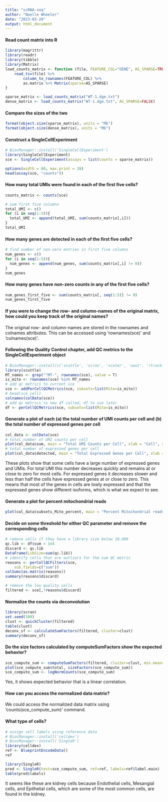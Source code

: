 ```yaml
---
title: "scRNA-seq"
author: "Noelle Wheeler"
date: "2023-03-20"
output: html_document
---
```


#### Read count matrix into R
```r
library(magrittr)
library(readr)
library(tibble)
library(Matrix)
load_counts_matrix <- function (file, FEATURE_COL="GENE", AS_SPARSE=TRUE) {
    read_tsv(file) %>%
        column_to_rownames(FEATURE_COL) %>%
        as.matrix %>% Matrix(sparse=AS_SPARSE)
}
```

```r
sparse_matrix <- load_counts_matrix("WT-1.dge.txt")
dense_matrix <- load_counts_matrix("WT-1.dge.txt", AS_SPARSE=FALSE)
```

#### Compare the sizes of the two
```r
format(object.size(sparse_matrix), units = "Mb")
format(object.size(dense_matrix), units = "Mb")
```

#### Construct a SingleCellExperiment
```r
# BiocManager::install('SingleCellExperiment')
library(SingleCellExperiment)
sce <- SingleCellExperiment(assays = list(counts = sparse_matrix))

options(width = 60, max.print = 20)
head(assay(sce, "counts"))
```

#### How many total UMIs were found in each of the first five cells?
```r
counts_matrix <- counts(sce)
```

```r
# sum first five columns
total_UMI <- c()
for (i in seq(1:5)){
  total_UMI <- append(total_UMI, sum(counts_matrix[,i]))
}
total_UMI
```


#### How many genes are detected in each of the first five cells?
```r
# find number of non-zero entries in first five columns
num_genes <- c()
for (i in seq(1:5)){
  num_genes <- append(num_genes, sum(counts_matrix[,i] != 0))
}
num_genes
```

#### How many genes have non-zero counts in any of the first five cells?
```r
num_genes_first_five <- sum(counts_matrix[, seq(1:5)] != 0)
num_genes_first_five
```

#### If you were to change the row- and column-names of the original matrix, how could you keep track of the original names?

The original row- and column-names are stored in the rownames and colnames attributes. This can be accessed using 'rownames(sce)' and 'colnames(sce)'.

#### Following the Quality Control chapter, add QC metrics to the SingleCellExperiment object
```r
# BiocManager::install(c('scuttle', 'scran', 'scater', 'uwot', 'rtracklayer'))
library(scuttle)
MT_names <- grep("^MT-", rownames(sce), value = T)
is_mito <- rownames(sce) %in% MT_names
# add qc metrics to current sce
sce <- addPerCellQCMetrics(sce, subsets=list(Mito=is_mito))
# head(sce_cell)
colnames(colData(sce))
# add qc metrics to new df called, df to use later
df <- perCellQCMetrics(sce, subsets=list(Mito=is_mito))
```

#### Generate a plot of each (a) the total number of UMI counts per cell and (b) the total number of expressed genes per cell
```r
col_data <- colData(sce)
# total number of UMI counts per cell
plot(col_data$sum, main = "Total UMI Counts per Cell", xlab = "Cell", ylab = "UMI counts")
# total number of expressed genes per cell
plot(col_data$detected, main = "Total Expressed Genes per Cell", xlab = "Cell", ylab = "Expressed Genes")
```

These plots show that some cells have a large number of expressed genes and UMIs. For total UMI this number decreases quickly and remains at or close to zero for most cells. For expressed genes it decreases slower and less than half the cells have expressed genes at or close to zero. This means that most of the genes in cells are lowly expressed and that the expressed genes show different isoforms, which is what we expect to see. 

#### Generate a plot for percent mitochondrial reads
```r
plot(col_data$subsets_Mito_percent, main = "Percent Mitochondrial reads", xlab = "Cell", ylab = "% Mitochondrial Reads")
```

#### Decide on some threshold for either QC parameter and remove the corresponding cells
```r
# remove cells if they have a library size below 10,000
qc.lib <- df$sum < 1e4
discard <- qc.lib
DataFrame(LibSize=sum(qc.lib))
# identify cells that are outliers for the sum QC metric
reasons <- perCellQCFilters(sce, 
    sub.fields=c("sum"))
colSums(as.matrix(reasons))
summary(reasons$discard)

# remove the low quality cells
filtered <- sce[,!reasons$discard]
```

#### Normalize the counts via deconvolution
```r
library(scran)
set.seed(100)
clust <- quickCluster(filtered) 
table(clust)
deconv_sf <- calculateSumFactors(filtered, cluster=clust)
summary(deconv_sf)
```

#### Do the size factors calculated by computeSumFactors show the expected behavior?
```r
sce_compute_sum <- computeSumFactors(filtered, cluster=clust, min.mean=0.1)
plot(sce_compute_sum$total, sizeFactors(sce_compute_sum))
sce_compute_sum <- logNormCounts(sce_compute_sum)
```

Yes, it shows expected behavior that is a linear correlation. 

#### How can you access the normalized data matrix? 
We could access the normalized data matrix using 'counts(sce_compute_sum)' command. 

#### What type of cells?
```r
# assign cell labels using reference data 
# BiocManager::install('celldex')
# BiocManager::install('SingleR')
library(celldex)
ref <- BlueprintEncodeData()
ref

library(SingleR)
pred <- SingleR(test=sce_compute_sum, ref=ref, labels=ref$label.main)
table(pred$labels)
```

It seems like these are kidney cells because Endothelial cells, Mesangial cells, and Epithelial cells, which are some of the most common cells, are found in the kidney.

